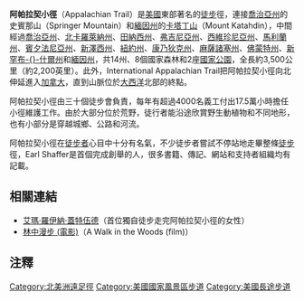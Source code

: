 {{noteTA
|G1=USState
}}
{{Infobox Hiking trail
 |Name=阿帕拉契小徑
 |Photo=Map of Appalachian Trail.png
 |Caption=阿帕拉契小徑地圖
 |Location=[[美國|美國]]中部
 |Length=3498公里（2174英里）
 |Start/End Points=[[喬治亞州|喬治亞州]][[史賓那山|史賓那山]]（Springer Mountain）<br>[[緬因州|緬因州]][[卡塔丁山|卡塔丁山]]（Mount Katahdin）
 |Use=徒步
 |ElevChange=90英里<ref>"The Appalachian Trail Database"[http://www.sophiaknows.com/atdb/index.html],Appalachian Trail Planner,retrieved at Aug.10,2015.</ref>
 |HighPoint=克凌曼圓頂（Clingmans Dome）
 |LowPoint=[[哈德遜河|哈德遜河]]
 |Difficulty=中等至困難
 |Season=春天至秋天
 |Sights=[[阿巴拉契亞山脈|阿巴拉契亞山脈]]
 |Hazards=惡劣天氣<br>[[美洲黑熊|美洲黑熊]]<br>[[萊姆病|萊姆病]]<br>陡峭斜坡<br>有限飲用水<br>[[三葉毒藤|三葉毒藤]]（Poison ivy）<br>[[毒蛇|毒蛇]]}}
'''阿帕拉契小徑'''（Appalachian Trail）是[[美國|美國]]東部著名的[[徒步|徒步]]徑，連接[[喬治亞州|喬治亞州]]的史賓那山（Springer Mountain）和[[緬因州|緬因州]]的[[卡塔丁山|卡塔丁山]]（Mount Katahdin），中間經過[[喬治亞州|喬治亞州]]、[[北卡羅萊納州|北卡羅萊納州]]、[[田納西州|田納西州]]、[[弗吉尼亞州|弗吉尼亞州]]、[[西維珍尼亞州|西維珍尼亞州]]、[[馬利蘭州|馬利蘭州]]、[[賓夕法尼亞州|賓夕法尼亞州]]、[[新澤西州|新澤西州]]、[[紐約州|紐約州]]、[[康乃狄克州|康乃狄克州]]、[[麻薩諸塞州|麻薩諸塞州]]、[[佛蒙特州|佛蒙特州]]、[[新罕布什爾州|新罕布-{}-什爾州]]和[[緬因州|緬因州]]，共14州、8個國家森林和2座[[國家公園|國家公園]]，全長約3,500公里（約2,200英里）。此外，International Appalachian Trail把阿帕拉契小徑向北伸延進入[[加拿大|加拿大]]，直到山脈位於[[大西洋|大西洋]]北部的終點。

阿帕拉契小徑由三十個徒步會負責，每年有超過4000名義工付出17.5萬小時擔任小徑維護工作。由於大部分位於荒野，徒行者能沿途欣賞野生動植物和不同地形，也有小部分是穿越城鄉、公路和河流。

阿帕拉契小徑在[[徒步者|徒步者]]心目中十分有名氣，不少徒步者嘗試不停站地走畢整條[[徒步|徒步]]徑，Earl Shaffer是首個完成創舉的人，很多書籍、傳記、網站和支持者組織均有記載。

== 相關連結 ==
* [[艾瑪·羅伊納·蓋特伍德|艾瑪·羅伊納·蓋特伍德]]（首位獨自徒步走完阿帕拉契小徑的女性）
*[[林中漫步_(電影)|林中漫步 (電影)]]（A Walk in the Woods (film)）

== 注釋 ==
{{Commonscat|Appalachian Trail}}
{{Reflist}}

{{US-geo-stub}}

[[Category:北美洲遠足徑|Category:北美洲遠足徑]]
[[Category:美國國家風景區步道|Category:美國國家風景區步道]]
[[Category:美國長途步道|Category:美國長途步道]]
